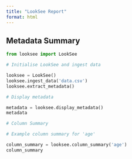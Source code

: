 ```yaml
---
title: "LookSee Report"
format: html
---
```


## Metadata Summary

```python
from looksee import LookSee

# Initialise LookSee and ingest data

looksee = LookSee()
looksee.ingest_data('data.csv')
looksee.extract_metadata()

# Display metadata

metadata = looksee.display_metadata()
metadata

# Column Summary

# Example column summary for 'age'

column_summary = looksee.column_summary('age')
column_summary
```
